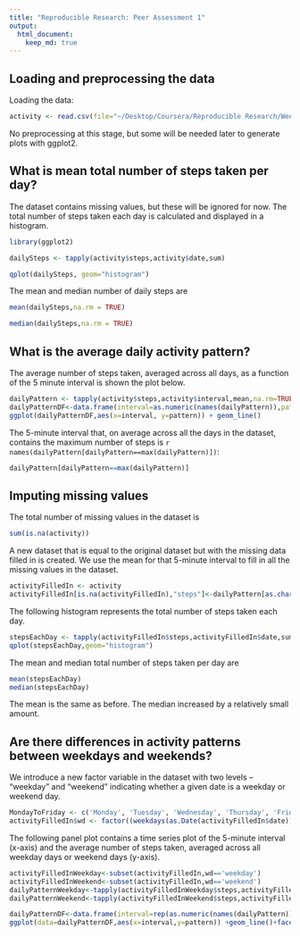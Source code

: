 ```yaml
---
title: "Reproducible Research: Peer Assessment 1"
output: 
  html_document:
    keep_md: true
---
```



## Loading and preprocessing the data

Loading the data:
```r
activity <- read.csv(file="~/Desktop/Coursera/Reproducible Research/Week 2/activity.csv")
```
No preprocessing at this stage, but some will be needed later to generate plots with ggplot2.

## What is mean total number of steps taken per day?

The dataset contains missing values, but these will be ignored for now.  The total number of steps taken each day is calculated and displayed in a histogram.

```r
library(ggplot2)

dailySteps <- tapply(activity$steps,activity$date,sum)

qplot(dailySteps, geom="histogram") 
```

The mean and median number of daily steps are
```r
mean(dailySteps,na.rm = TRUE)

median(dailySteps,na.rm = TRUE)
```



## What is the average daily activity pattern?

The average number of steps taken, averaged across all days, as a function of the 5 minute interval is shown the plot below.
```r
dailyPattern <- tapply(activity$steps,activity$interval,mean,na.rm=TRUE)
dailyPatternDF<-data.frame(interval=as.numeric(names(dailyPattern)),pattern=dailyPattern)
ggplot(dailyPatternDF,aes(x=interval, y=pattern)) + geom_line()
```

The 5-minute interval that, on average across all the days in the dataset, contains the maximum number of steps is `r names(dailyPattern[dailyPattern==max(dailyPattern)])`:
```r
dailyPattern[dailyPattern==max(dailyPattern)]
```

## Imputing missing values

The total number of missing values in the dataset is
```r
sum(is.na(activity))
```

A new dataset that is equal to the original dataset but with the missing data filled in is created.  We use the mean for that 5-minute interval to fill in all the missing values in the dataset.
```r
activityFilledIn <- activity
activityFilledIn[is.na(activityFilledIn),"steps"]<-dailyPattern[as.character(activity[is.na(activity),"interval"])]
```

The following histogram represents the total number of steps taken each day.
```r
stepsEachDay <- tapply(activityFilledIn$steps,activityFilledIn$date,sum)
qplot(stepsEachDay,geom="histogram")
```

The mean and median total number of steps taken per day are 
```r
mean(stepsEachDay)
median(stepsEachDay)
```
The mean is the same as before.  The median increased by a relatively small amount.

## Are there differences in activity patterns between weekdays and weekends?

We introduce a new factor variable in the dataset with two levels -- "weekday" and "weekend" indicating whether a given date is a weekday or weekend day.
```r
MondayToFriday <- c('Monday', 'Tuesday', 'Wednesday', 'Thursday', 'Friday')
activityFilledIn$wd <- factor((weekdays(as.Date(activityFilledIn$date)) %in% MondayToFriday), levels=c(FALSE, TRUE), labels=c('weekend', 'weekday'))
```

The following panel plot contains a time series plot of the 5-minute interval (x-axis) and the average number of steps taken, averaged across all weekday days or weekend days (y-axis). 
```r
activityFilledInWeekday<-subset(activityFilledIn,wd=='weekday')
activityFilledInWeekend<-subset(activityFilledIn,wd=='weekend')
dailyPatternWeekday<-tapply(activityFilledInWeekday$steps,activityFilledInWeekday$interval,mean)
dailyPatternWeekend<-tapply(activityFilledInWeekend$steps,activityFilledInWeekend$interval,mean)

dailyPatternDF<-data.frame(interval=rep(as.numeric(names(dailyPattern)),2),pattern=c(dailyPatternWeekday,dailyPatternWeekend),wd=c(rep('weekday',length(dailyPatternWeekday)),rep('weekend',length(dailyPatternWeekend))))
ggplot(data=dailyPatternDF,aes(x=interval,y=pattern)) +geom_line()+facet_grid(wd ~ .)
```
